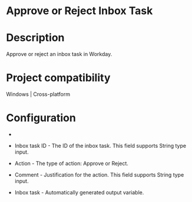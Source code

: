 ﻿# Approve or Reject Inbox Task

# Description

Approve or reject an inbox task in Workday.

# Project compatibility

Windows | Cross-platform

# Configuration

* 
* Inbox task ID - The ID of the inbox task. This field supports String type input.
* Action - The type of action: Approve or Reject.
* Comment - Justification for the action. This field supports String type input.









* Inbox task - Automatically generated output variable.
